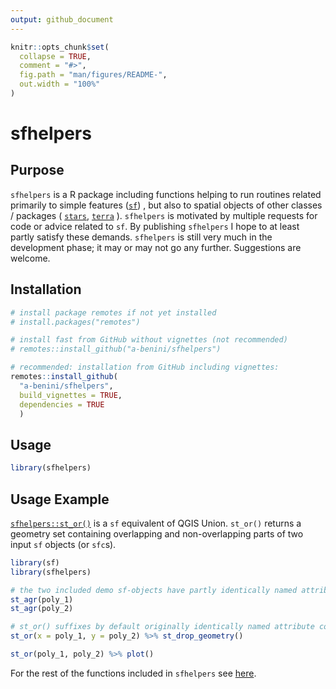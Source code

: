 ```yaml
---
output: github_document
---
```


```r
knitr::opts_chunk$set(
  collapse = TRUE,
  comment = "#>",
  fig.path = "man/figures/README-",
  out.width = "100%"
)
```

# sfhelpers

## Purpose

`sfhelpers` is a R package including functions helping to run routines related
primarily to simple features
([`sf`](https://cran.r-project.org/web/packages/sf/index.html))
, but also to spatial objects of
other classes / packages (
[`stars`](https://cran.r-project.org/web/packages/stars/index.html),
[`terra`](https://cran.r-project.org/web/packages/terra/index.html)
).
`sfhelpers` is motivated by multiple requests for code or advice related to `sf`.
By publishing `sfhelpers` I hope to at least partly satisfy these demands. `sfhelpers` is still very much in the development phase; it may or may not go
any further. Suggestions are welcome.

## Installation

``` r
# install package remotes if not yet installed
# install.packages("remotes")

# install fast from GitHub without vignettes (not recommended)
# remotes::install_github("a-benini/sfhelpers")

# recommended: installation from GitHub including vignettes:
remotes::install_github(
  "a-benini/sfhelpers",
  build_vignettes = TRUE,
  dependencies = TRUE
  )
```

## Usage

```r
library(sfhelpers)
```

## Usage Example

[`sfhelpers::st_or()`](https://a-benini.github.io/sfhelpers/reference/st_or.html)
is a `sf` equivalent of QGIS Union. `st_or()` returns a geometry set containing overlapping and non-overlapping parts of two input `sf` objects (or `sfc`s). 

```r
library(sf)
library(sfhelpers)

# the two included demo sf-objects have partly identically named attribute columns
st_agr(poly_1)
st_agr(poly_2)

# st_or() suffixes by default originally identically named attribute columns
st_or(x = poly_1, y = poly_2) %>% st_drop_geometry()

st_or(poly_1, poly_2) %>% plot()
```

For the rest of the functions included in `sfhelpers` see [here](https://a-benini.github.io/sfhelpers/reference/index.html).
